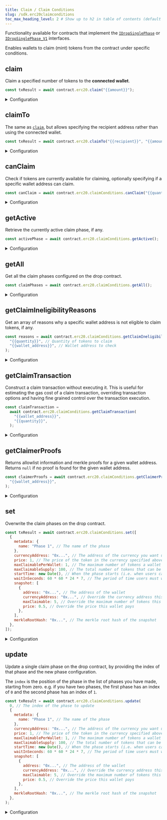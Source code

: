 ```yaml
---
title: Claim / Claim Conditions
slug: /sdk.erc20claimconditions
toc_max_heading_level: 2 # Show up to h2 in table of contents (default is up to h3)
---
```


Functionality available for contracts that implement the
[`IDropSinglePhase`](/contracts/IDropSinglePhase) or
[`IDropSinglePhase_V1`](/contracts/IDropSinglePhase_V1) interfaces.

Enables wallets to claim (mint) tokens from the contract under specific conditions.

## claim

Claim a specified number of tokens to the **connected wallet**.

```javascript
const txResult = await contract.erc20.claim("{{amount}}");
```

<details>
    <summary>Configuration</summary>
    <div>

#### amount (required)

The amount of tokens to claim.

Must be a `string` or `number`.

#### options (optional)

Customizable `ClaimOptions` object that can be used to override the default behaviour of the claim.

There are three options available:

- `checkERC20Allowance` - Whether to check the ERC20 allowance of the sender, defaults to true.
- `currencyAddress` - The currency to pay for each token claimed, defaults to `NATIVE_TOKEN_ADDRESS` for native currency.
- `pricePerToken` - The price to pay for each token claimed. Not relevant when using claim conditions.

```javascript
const txResult = await contract.erc20.claim("{{amount}}", {
  checkERC20Allowance: false, // Set to true if you want to check ERC20 allowance
  currencyAddress: "{{currency_contract_address}}",
  pricePerToken: "{{price}}",
});
```

</div>
</details>

## claimTo

The same as [`claim`](#claim), but allows specifying the recipient address rather than using the connected wallet.

```javascript
const txResult = await contract.erc20.claimTo("{{recipient}}", "{{amount}}");
```

<details>
    <summary>Configuration</summary>
    <div>

#### recipient (required)

The wallet address to receive the claimed tokens.

Must be a `string`.

#### amount (required)

The amount of tokens to claim.

Must be a `string` or `number`.

#### options (optional)

Customizable `ClaimOptions` object that can be used to override the default behaviour of the claim.

See [`claim`](#claim) for more details.

</div>
</details>

## canClaim

Check if tokens are currently available for claiming, optionally specifying if a specific wallet
address can claim.

```javascript
const canClaim = await contract.erc20.claimConditions.canClaim("{{quantity}}");
```

<details>
    <summary>Configuration</summary>
    <div>

#### quantity (required)

The amount of tokens to claim.

This checks to see if the specified amount of tokens are available for claiming. i.e.:

- There is sufficient quantity available for claiming.
- This amount of tokens can be claimed in a single transaction.

Must be a `string` or `number`.

#### addressToCheck (optional)

The wallet address to check if it can claim tokens.

This considers all aspects of the active claim phase, including allowlists, previous claims, etc.

Must be a `string`.

### Return Value

Returns a `boolean` indicating if the specified amount of tokens can be claimed or not.

```typescript
boolean;
```

</div>
</details>

## getActive

Retrieve the currently active claim phase, if any.

```javascript
const activePhase = await contract.erc20.claimConditions.getActive();
```

<details>
    <summary>Configuration</summary>
    <div>

#### options (optional)

Provide an object containing a `withAllowList` property to include the allowlist in the response.

By default, the method will not include the allowlist in the returned data.

To include the allowlist in the returned data, set the `withAllowList` option to `true`.

This will add a `snapshot` property to the returned data, which contains the allowlist in an array.

```javascript
const activePhase = contract?.erc20.getActive(
  // highlight-start
  {
    withAllowList: true,
  },
  // highlight-end
);
```

### Return Value

If there is no active claim phase, returns `undefined`.

If a claim condition is active, returns a `ClaimCondition` object containing the following properties:

```typescript
{
  maxClaimableSupply: string;
  startTime: Date;
  price: BigNumber;
  currencyAddress: string;
  maxClaimablePerWallet: string;
  waitInSeconds: BigNumber;
  merkleRootHash: string | number[];
  availableSupply: string;
  currentMintSupply: string;
  currencyMetadata: {
      symbol: string;
      value: BigNumber;
      name: string;
      decimals: number;
      displayValue: string;
  };
  metadata?: {
      [x: string]: unknown;
      name?: string | undefined;
  } | undefined;
  snapshot?: {
      price?: string | undefined;
      currencyAddress?: string | undefined;
      address: string;
      maxClaimable: string;
  }[] | null | undefined;
}
```

</div>
</details>

## getAll

Get all the claim phases configured on the drop contract.

```javascript
const claimPhases = await contract.erc20.claimConditions.getAll();
```

<details>
    <summary>Configuration</summary>
    <div>

#### options (optional)

Optionally return the allowlist with each claim phase.

See [`getActive`](#getactive) configuration for more details.

### Return Value

Returns an array of `ClaimCondition` objects.

```typescript
{
  maxClaimableSupply: string;
  startTime: Date;
  price: BigNumber;
  currencyAddress: string;
  maxClaimablePerWallet: string;
  waitInSeconds: BigNumber;
  merkleRootHash: string | number[];
  availableSupply: string;
  currentMintSupply: string;
  currencyMetadata: {
      symbol: string;
      value: BigNumber;
      name: string;
      decimals: number;
      displayValue: string;
  };
  metadata?: {
      [x: string]: unknown;
      name?: string | undefined;
  } | undefined;
  snapshot?: {
      price?: string | undefined;
      currencyAddress?: string | undefined;
      address: string;
      maxClaimable: string;
  }[] | null | undefined;
}[]
```

</div>
</details>

## getClaimIneligibilityReasons

Get an array of reasons why a specific wallet address is not eligible to claim tokens, if any.

```javascript
const reasons = await contract.erc20.claimConditions.getClaimIneligibilityReasons(
  "{{quantity}}", // Quantity of tokens to claim
  "{{wallet_address}}", // Wallet address to check
);
```

<details>
    <summary>Configuration</summary>
    <div>

#### quantity (required)

The amount of tokens to check if the wallet address can claim.

Must be a `string` or `number`.

#### addressToCheck (optional)

The wallet address to check if it can claim tokens.

Must be a `string`.

### Return Value

Returns an array of `ClaimEligibility` strings, which may be empty.

For example, if the user is not in the allowlist, this hook will return `["This address is not on the allowlist."]`.

If the user _is_ eligible to claim tokens, the hook will return an empty array.

```ts
ClaimEligibility[]

// ClaimEligibility Enum
export enum ClaimEligibility {
  NotEnoughSupply = "There is not enough supply to claim.",
  AddressNotAllowed = "This address is not on the allowlist.",
  WaitBeforeNextClaimTransaction = "Not enough time since last claim transaction. Please wait.",
  AlreadyClaimed = "You have already claimed the token.",
  NotEnoughTokens = "There are not enough tokens in the wallet to pay for the claim.",
  NoActiveClaimPhase = "There is no active claim phase at the moment. Please check back in later.",
  NoClaimConditionSet = "There is no claim condition set.",
  NoWallet = "No wallet connected.",
  Unknown = "No claim conditions found.",
}
```

</div>
</details>

## getClaimTransaction

Construct a claim transaction without executing it.
This is useful for estimating the gas cost of a claim transaction,
overriding transaction options and having fine grained control over the transaction execution.

```javascript
const claimTransaction =
  await contract.erc20.claimConditions.getClaimTransaction(
    "{{wallet_address}}",
    "{{quantity}}",
  );
```

<details>
    <summary>Configuration</summary>
    <div>

#### walletAddress (required)

The wallet address to claim tokens for.

Must be a `string`.

#### quantity (required)

The amount of tokens to claim.

Must be a `string`, `number` or `BigNumber`.

#### options (optional)

See [`claim`](#claim) configuration for more details.

### Return Value

```typescript
TransactionTask;
```

</div>
</details>

## getClaimerProofs

Returns allowlist information and merkle proofs for a given wallet address. Returns `null` if no proof is found for the given wallet address.

```javascript
const claimerProofs = await contract.erc20.claimConditions.getClaimerProofs(
  "{{wallet_address}}",
);
```

<details>
    <summary>Configuration</summary>
    <div>

#### walletAddress (required)

The wallet address to get the merkle proofs for.

Must be a `string`.

### Return Value

```typescript
{
    price?: string | undefined;
    currencyAddress?: string | undefined;
    address: string;
    proof: string[];
    maxClaimable: string;
} | null | undefined
```

</div>
</details>

## set

Overwrite the claim phases on the drop contract.

```javascript
const txResult = await contract.erc20.claimConditions.set([
  {
    metadata: {
      name: "Phase 1", // The name of the phase
    },
    currencyAddress: "0x...", // The address of the currency you want users to pay in
    price: 1, // The price of the token in the currency specified above
    maxClaimablePerWallet: 1, // The maximum number of tokens a wallet can claim
    maxClaimableSupply: 100, // The total number of tokens that can be claimed in this phase
    startTime: new Date(), // When the phase starts (i.e. when users can start claiming tokens)
    waitInSeconds: 60 * 60 * 24 * 7, // The period of time users must wait between repeat claims
    snapshot: [
      {
        address: "0x...", // The address of the wallet
        currencyAddress: "0x...", // Override the currency address this wallet pays in
        maxClaimable: 5, // Override the maximum number of tokens this wallet can claim
        price: 0.5, // Override the price this wallet pays
      },
    ],
    merkleRootHash: "0x...", // The merkle root hash of the snapshot
  },
]);
```

<details>
    <summary>Configuration</summary>
    <div>

#### price

The price per token in the currency specified above.

The default value is `0`.

#### maxClaimablePerWallet

The maximum number of tokens a wallet can claim.

The default value is `unlimited`.

#### maxClaimableSupply

The total number of tokens that can be claimed in this phase.

For example, if you lazy mint 1000 tokens and set the `maxClaimableSupply` to 100,
then only 100 tokens will be claimable in this phase, leaving 900 tokens to be claimed in the next phases (if you have any).

This is useful for "early bird" use cases, where you allow users to claim a limited number of tokens at a discounted price during
the first X amount of time.

#### startTime

When the phase starts (i.e. when users can start claiming tokens).

The default value is immediately.

#### waitInSeconds

The amount of time between claims a wallet must wait before they can claim again.

The default value is `0`, meaning users can claim again immediately after claiming.

#### snapshot

A list of wallets that you want to override the default claim conditions for.

Wallet addresses within this list can be set to pay in a
different currency, have a different price, and have a different maximum claimable amount.

```ts
{
  address: string;
  currencyAddress?: string;
  maxClaimable?: number;
  price?: number;
}
```

[Learn more about improved claim conditions](https://blog.thirdweb.com/announcing-improved-claim-conditions/).

#### merkleRootHash

If you want to provide your own merkle tree for your snapshot, provide the merkle root hash here.

This is only recommended for advanced use cases.

</div>
</details>

## update

Update a single claim phase on the drop contract, by providing the index of that
phase and the new phase configuration.

The `index` is the position of the phase in the list of phases you have made, starting from zero.
e.g. if you have two phases, the first phase has an index of `0` and the second phase has an index of `1`.

```javascript
const txResult = await contract.erc20.claimConditions.update(
  0, // The index of the phase to update
  {
    metadata: {
      name: "Phase 1", // The name of the phase
    },
    currencyAddress: "0x...", // The address of the currency you want users to pay in
    price: 1, // The price of the token in the currency specified above
    maxClaimablePerWallet: 1, // The maximum number of tokens a wallet can claim
    maxClaimableSupply: 100, // The total number of tokens that can be claimed in this phase
    startTime: new Date(), // When the phase starts (i.e. when users can start claiming tokens)
    waitInSeconds: 60 * 60 * 24 * 7, // The period of time users must wait between repeat claims
    snapshot: [
      {
        address: "0x...", // The address of the wallet
        currencyAddress: "0x...", // Override the currency address this wallet pays in
        maxClaimable: 5, // Override the maximum number of tokens this wallet can claim
        price: 0.5, // Override the price this wallet pays
      },
    ],
    merkleRootHash: "0x...", // The merkle root hash of the snapshot
  },
);
```

<details>
    <summary>Configuration</summary>
    <div>

See [`set`](#set) configuration for more details.

</div>
</details>
